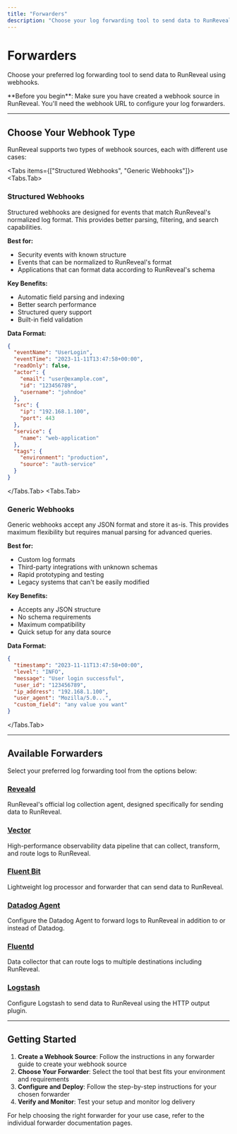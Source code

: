 ```yaml
---
title: "Forwarders"
description: "Choose your log forwarding tool to send data to RunReveal"
---
```



# Forwarders

Choose your preferred log forwarding tool to send data to RunReveal using webhooks.

<Callout type="info">
**Before you begin**: Make sure you have created a webhook source in RunReveal. You'll need the webhook URL to configure your log forwarders.
</Callout>

---

## Choose Your Webhook Type

RunReveal supports two types of webhook sources, each with different use cases:

<Tabs items={["Structured Webhooks", "Generic Webhooks"]}>
<Tabs.Tab>

### Structured Webhooks

Structured webhooks are designed for events that match RunReveal's normalized log format. This provides better parsing, filtering, and search capabilities.

**Best for:**
- Security events with known structure
- Events that can be normalized to RunReveal's format
- Applications that can format data according to RunReveal's schema

**Key Benefits:**
- Automatic field parsing and indexing
- Better search performance
- Structured query support
- Built-in field validation

**Data Format:**
```json
{
  "eventName": "UserLogin",
  "eventTime": "2023-11-11T13:47:58+00:00",
  "readOnly": false,
  "actor": {
    "email": "user@example.com",
    "id": "123456789",
    "username": "johndoe"
  },
  "src": {
    "ip": "192.168.1.100",
    "port": 443
  },
  "service": {
    "name": "web-application"
  },
  "tags": {
    "environment": "production",
    "source": "auth-service"
  }
}
```

</Tabs.Tab>
<Tabs.Tab>

### Generic Webhooks

Generic webhooks accept any JSON format and store it as-is. This provides maximum flexibility but requires manual parsing for advanced queries.

**Best for:**
- Custom log formats
- Third-party integrations with unknown schemas
- Rapid prototyping and testing
- Legacy systems that can't be easily modified

**Key Benefits:**
- Accepts any JSON structure
- No schema requirements
- Maximum compatibility
- Quick setup for any data source

**Data Format:**
```json
{
  "timestamp": "2023-11-11T13:47:58+00:00",
  "level": "INFO",
  "message": "User login successful",
  "user_id": "123456789",
  "ip_address": "192.168.1.100",
  "user_agent": "Mozilla/5.0...",
  "custom_field": "any value you want"
}
```

</Tabs.Tab>
</Tabs>

---

## Available Forwarders

Select your preferred log forwarding tool from the options below:

### [Reveald](/sources/forwarders/reveald)
RunReveal's official log collection agent, designed specifically for sending data to RunReveal.

### [Vector](/sources/forwarders/vector)
High-performance observability data pipeline that can collect, transform, and route logs to RunReveal.

### [Fluent Bit](/sources/forwarders/fluent-bit)
Lightweight log processor and forwarder that can send data to RunReveal.

### [Datadog Agent](/sources/forwarders/datadog-agent)
Configure the Datadog Agent to forward logs to RunReveal in addition to or instead of Datadog.

### [Fluentd](/sources/forwarders/fluentd)
Data collector that can route logs to multiple destinations including RunReveal.

### [Logstash](/sources/forwarders/logstash)
Configure Logstash to send data to RunReveal using the HTTP output plugin.

---

## Getting Started

1. **Create a Webhook Source**: Follow the instructions in any forwarder guide to create your webhook source
2. **Choose Your Forwarder**: Select the tool that best fits your environment and requirements
3. **Configure and Deploy**: Follow the step-by-step instructions for your chosen forwarder
4. **Verify and Monitor**: Test your setup and monitor log delivery

For help choosing the right forwarder for your use case, refer to the individual forwarder documentation pages. 